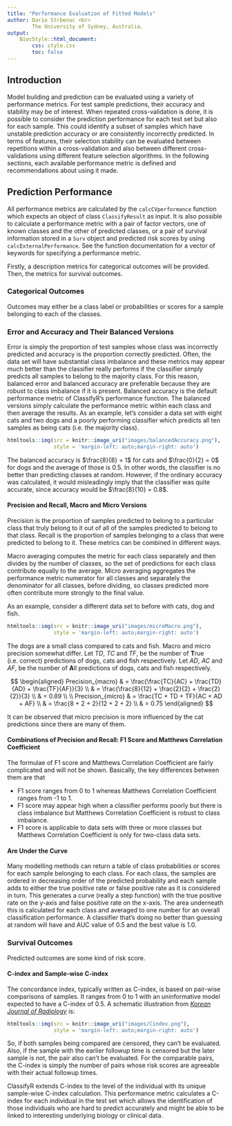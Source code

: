 ```yaml
---
title: "Performance Evaluation of Fitted Models"
author: Dario Strbenac <br>
        The University of Sydney, Australia.
output: 
    BiocStyle::html_document:
        css: style.css
        toc: false
---
```


## Introduction

Model building and prediction can be evaluated using a variety of performance metrics. For test sample predictions, their accuracy and stability may be of interest. When repeated cross-validation is done, it is possible to consider the prediction performance for each test set but also for each sample. This could identify a subset of samples which have unstable prediction accuracy or are consistently incorrectly predicted. In terms of features, their selection stability can be evaluated between repetitions within a cross-validation and also between different cross-validations using different feature selection algorithms. In the following sections, each available performance metric is defined and recommendations about using it made.

## Prediction Performance

All performance metrics are calculated by the `calcCVperformance` function which expects an object of class `ClassifyResult` as input. It is also possible to calculate a performance metric with a pair of factor vectors, one of known classes and the other of predicted classes, or a pair of survival information stored in a `Surv` object and predicted risk scores by using `calcExternalPerformance`. See the function documentation for a vector of keywords for specifying a performance metric.

Firstly, a description metrics for categorical outcomes will be provided. Then, the metrics for survival outcomes.

### Categorical Outcomes

Outcomes may either be a class label or probabilities or scores for a sample belonging to each of the classes.

### Error and Accuracy and Their Balanced Versions

Error is simply the proportion of test samples whose class was incorrectly predicted and accuracy is the proportion correctly predicted. Often, the data set will have substantial class imbalance and these metrics may appear much better than the classifier really performs if the classifier simply predicts all samples to belong to the majority class. For this reason, balanced error and balanced accuracy are preferable because they are robust to class imbalance if it is present. Balanced accuracy is the default performance metric of ClassifyR's performance function. The balanced versions simply calculate the performance metric within each class and then average the results. As an example, let's consider a data set with eight cats and two dogs and a poorly performing classifier which predicts all ten samples as being cats (i.e. the majority class).

```r
htmltools::img(src = knitr::image_uri("images/balancedAccuracy.png"), 
               style = 'margin-left: auto;margin-right: auto')
```

The balanced accuracy is $\frac{8}{8} = 1$ for cats and $\frac{0}{2} = 0$ for dogs and the average of those is $0.5$. In other words, the classifier is no better than predicting classes at random. However, if the ordinary accuracy was calculated, it would misleadingly imply that the classifier was quite accurate, since accuracy would be $\frac{8}{10} = 0.8$.

#### Precision and Recall, Macro and Micro Versions

Precision is the proportion of samples predicted to belong to a particular class that truly belong to it out of all of the samples predicted to belong to that class. Recall is the proportion of samples belonging to a class that were predicted to belong to it. These metrics can be combined in different ways.

Macro averaging computes the metric for each class separately and then divides by the number of classes, so the set of predictions for each class contribute equally to the average. Micro averaging aggregates the performance metric numerator for all classes and separately the denominator for all classes, before dividing, so classes predicted more often contribute more strongly to the final value.

As an example, consider a different data set to before with cats, dog and fish.

```r
htmltools::img(src = knitr::image_uri("images/microMacro.png"), 
               style = 'margin-left: auto;margin-right: auto')
```

The dogs are a small class compared to cats and fish. Macro and micro precision somewhat differ. Let $TD$, $TC$ and $TF$, be the number of **T**rue (i.e. correct) predictions of dogs, cats and fish respectively. Let $AD$, $AC$ and $AF$, be the number of **A**ll predictions of dogs, cats and fish respectively.

$$
\begin{aligned}
Precision_{macro} & = \frac{\frac{TC}{AC} + \frac{TD}{AD} + \frac{TF}{AF}}{3} \\
& = \frac{\frac{8}{12} + \frac{2}{2} + \frac{2}{2}}{3} \\
& = 0.89
\\ \\
Precision_{micro} & = \frac{TC + TD + TF}{AC + AD + AF} \\
& = \frac{8 + 2 + 2}{12 + 2 + 2} \\
& = 0.75
\end{aligned}
$$

It can be observed that micro precision is more influenced by the cat predictions since there are many of them.

#### Combinations of Precision and Recall: F1 Score and Matthews Correlation Coefficient

The formulae of F1 score and Matthews Correlation Coefficient are fairly complicated and will not be shown. Basically, the key differences between them are that

* F1 score ranges from 0 to 1 whereas Matthews Correlation Coefficient ranges from -1 to 1.
* F1 score may appear high when a classifier performs poorly but there is class imbalance but Matthews Correlation Coefficient is robust to class imbalance.
* F1 score is applicable to data sets with three or more classes but Matthews Correlation Coefficient is only for two-class data sets.

#### Are Under the Curve

Many modelling methods can return a table of class probabilities or scores for each sample belonging to each class. For each class, the samples are ordered in decreasing order of the predicted probability and each sample adds to either the true positive rate or false positive rate as it is considered in turn. This generates a curve (really a step function) with the true positive rate on the y-axis and false positive rate on the x-axis. The area underneath this is calculated for each class and averaged to one number for an overall classification performance. A classifier that's doing no better than guessing at random will have and AUC value of 0.5 and the best value is 1.0.

### Survival Outcomes

Predicted outcomes are some kind of risk score.

#### C-index and Sample-wise C-index

The concordance index, typically written as C-index, is based on pair-wise comparisons of samples. It ranges from 0 to 1 with an uninformative model expected to have a C-index of 0.5. A schematic illustration from [*Korean Journal of Radiology*](https://kjronline.org/DOIx.php?id=10.3348/kjr.2021.0223) is:

```r
htmltools::img(src = knitr::image_uri("images/Cindex.png"), 
               style = 'margin-left: auto;margin-right: auto')
```

So, if both samples being compared are censored, they can't be evaluated. Also, if the sample with the earlier followup time is censored but the later sample is not, the pair also can't be evaluated. For the comparable pairs, the C-index is simply the number of pairs whose risk scores are agreeable with their actual followup times.

ClassifyR extends C-index to the level of the individual with its unique sample-wise C-index calculation. This performance metric calculates a C-index for each individual in the test set which allows the identification of those individuals who are hard to predict accurately and might be able to be linked to interesting underlying biology or clinical data.